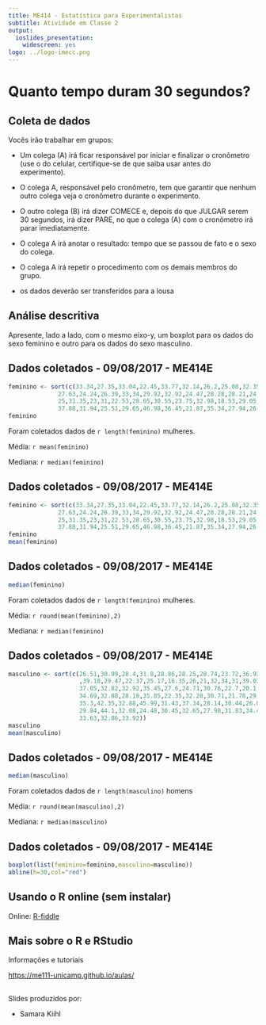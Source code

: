 ```yaml
---
title: ME414 - Estatística para Experimentalistas
subtitle: Atividade em Classe 2
output:
  ioslides_presentation:
    widescreen: yes
logo: ../logo-imecc.png
---
```


# Quanto tempo duram 30 segundos?

## Coleta de dados

Vocês irão trabalhar em grupos:

* Um colega (A) irá ficar responsável por iniciar e finalizar o cronômetro (use o do celular, certifique-se de que saiba usar antes do experimento).

* O colega A, responsável pelo cronômetro, tem que garantir que nenhum outro colega veja o cronômetro durante o experimento.

* O outro colega (B) irá dizer COMECE e, depois do que JULGAR serem 30 segundos, irá dizer PARE, no que o colega (A) com o cronômetro irá parar imediatamente.

* O colega A irá anotar o resultado: tempo que se passou de fato e o sexo do colega.

* O colega A irá repetir o procedimento com os demais membros do grupo.

* os dados deverão ser transferidos para a lousa

## Análise descritiva

Apresente, lado a lado, com o mesmo eixo-y, um boxplot para os dados do sexo feminino e outro para os dados do sexo masculino.


## Dados coletados - 09/08/2017 - ME414E


```r
feminino <- sort(c(33.34,27.35,33.04,22.45,33.77,32.14,26.2,25.08,32.35,31.05,24.99,26.86,
              27.63,24.24,26.39,33,34,29.92,32.92,24.47,28.28,28.21,24.21,31.09,28.39,
              25,31.35,23,31,22.53,28.65,30.55,23.75,32.98,18.53,29.05,27,34.21,23.1,
              37.88,31.94,25.51,29.65,46.98,36.45,21.87,35.34,27.94,26.88))
feminino
```

Foram coletados dados de `r length(feminino)` mulheres.

Média: `r mean(feminino)`

Mediana: `r median(feminino)`

## Dados coletados - 09/08/2017 - ME414E


```r
feminino <- sort(c(33.34,27.35,33.04,22.45,33.77,32.14,26.2,25.08,32.35,31.05,24.99,26.86,
              27.63,24.24,26.39,33,34,29.92,32.92,24.47,28.28,28.21,24.21,31.09,28.39,
              25,31.35,23,31,22.53,28.65,30.55,23.75,32.98,18.53,29.05,27,34.21,23.1,
              37.88,31.94,25.51,29.65,46.98,36.45,21.87,35.34,27.94,26.88))
feminino
mean(feminino)
```

## Dados coletados - 09/08/2017 - ME414E

```r
median(feminino)
```


Foram coletados dados de `r length(feminino)` mulheres.

Média: `r round(mean(feminino),2)`

Mediana: `r median(feminino)`


## Dados coletados - 09/08/2017 - ME414E {.smaller}


```r
masculino <- sort(c(26.51,30.99,28.4,31.8,28.86,28.25,28.74,23.72,36.93,32.94
                    ,39.18,29.47,22.37,25.17,16.35,26,21,32,34,31,39.03,28.95,
                    37.05,32.82,32.92,35.45,27.6,24.71,30.76,22.7,20.1,40.65,31.02,
                    34.69,32.88,28.18,35.85,22.35,32.28,30.71,21.78,29.73,28.32,
                    35.3,42.35,32.88,45.99,31.43,37.34,28.14,30.44,26.05,34.22,
                    29.84,44.1,32.08,24.48,30.45,32.65,27.98,31.83,34.42,27.48,
                    33.63,32.86,33.92))
masculino
mean(masculino)
```

## Dados coletados - 09/08/2017 - ME414E

```r
median(masculino)
```


Foram coletados dados de `r length(masculino)` homens

Média: `r round(mean(masculino),2)`

Mediana: `r median(masculino)`


## Dados coletados - 09/08/2017 - ME414E

```r
boxplot(list(feminino=feminino,masculino=masculino))
abline(h=30,col="red")
```

## Usando o R online (sem instalar)


Online: [R-fiddle](http://www.r-fiddle.org/#/)


## Mais sobre o R e RStudio

Informações e tutoriais

[https://me111-unicamp.github.io/aulas/](https://me111-unicamp.github.io/aulas/)

##

Slides produzidos por:

* Samara Kiihl
